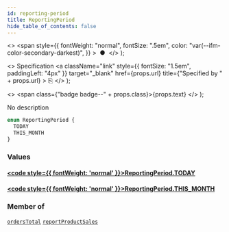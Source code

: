 ```yaml
---
id: reporting-period
title: ReportingPeriod
hide_table_of_contents: false
---
```


  <>
    <span
      style={{
        fontWeight: "normal",
        fontSize: ".5em",
        color: "var(--ifm-color-secondary-darkest)",
      }}
    >
      &nbsp;●&nbsp;
    </span>
  </>
);

  <>
    Specification
    <a
      className="link"
      style={{ fontSize: "1.5em", paddingLeft: "4px" }}
      target="\_blank"
      href={props.url}
      title={"Specified by " + props.url}
    >
      ⎘
    </a>
  </>
);

  <>
    <span class={"badge badge--" + props.class}>{props.text}</span>
  </>
);

No description

```graphql
enum ReportingPeriod {
  TODAY
  THIS_MONTH
}
```

### Values

#### [<code style={{ fontWeight: 'normal' }}>ReportingPeriod.<b>TODAY</b></code>](#)

>

#### [<code style={{ fontWeight: 'normal' }}>ReportingPeriod.<b>THIS_MONTH</b></code>](#)

>

### Member of

[`ordersTotal`](../../api-reference/queries/orders-total) <Badge class="secondary" text="query"/><Bullet />[`reportProductSales`](../../api-reference/queries/report-product-sales) <Badge class="secondary" text="query"/>
